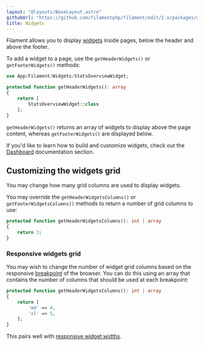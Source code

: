 ```yaml
---
layout: "@layouts/BaseLayout.astro"
githubUrl: "https://github.com/filamentphp/filament/edit/2.x/packages/admin/docs/03-pages/03-widgets.md"
title: Widgets
---
```


Filament allows you to display [widgets](../dashboard) inside pages, below the header and above the footer.

To add a widget to a page, use the `getHeaderWidgets()` or `getFooterWidgets()` methods:

```php
use App/Filament/Widgets/StatsOverviewWidget;

protected function getHeaderWidgets(): array
{
    return [
        StatsOverviewWidget::class
    ];
}
```

`getHeaderWidgets()` returns an array of widgets to display above the page content, whereas `getFooterWidgets()` are displayed below.

If you'd like to learn how to build and customize widgets, check out the [Dashboard](../dashboard) documentation section.

## Customizing the widgets grid

You may change how many grid columns are used to display widgets.

You may override the `getHeaderWidgetsColumns()` or `getFooterWidgetsColumns()` methods to return a number of grid columns to use:

```php
protected function getHeaderWidgetsColumns(): int | array
{
    return 3;
}
```

### Responsive widgets grid

You may wish to change the number of widget grid columns based on the responsive [breakpoint](https://tailwindcss.com/docs/responsive-design#overview) of the browser. You can do this using an array that contains the number of columns that should be used at each breakpoint:

```php
protected function getHeaderWidgetsColumns(): int | array
{
    return [
        'md' => 4,
        'xl' => 5,
    ];
}
```

This pairs well with [responsive widget widths](../dashboard/getting-started#responsive-widget-widths).
